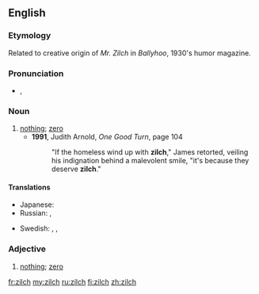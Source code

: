 {{was wotd|2009|July|31}}
==English==

===Etymology===
Related to creative origin of ''Mr. Zilch'' in ''Ballyhoo'', 1930's humor magazine.

===Pronunciation===
* {{a|UK|US}} {{IPA|/zɪltʃ/}}, {{SAMPA|/zIltS/}}

===Noun===
{{en-noun|-}}

# [[nothing]]; [[zero]]
#* '''1991''', Judith Arnold, ''One Good Turn‎'', page 104
#*: "If the homeless wind up with '''zilch'''," James retorted, veiling his indignation behind a malevolent smile, "it's because they deserve '''zilch'''."

====Translations====
{{trans-top|nothing}}
* Japanese: {{qualifier|colloquial}} {{t-|ja|何も|tr=nani mo}}
* Russian: {{qualifier|slang}} {{t|ru|ни черта|tr=ni čertá|sc=Cyrl}}, {{qualifier|slang}} {{t|ru|ни фига|tr=ni figá|sc=Cyrl}}
{{trans-mid}}
* Swedish: {{t+|sv|noll}}, {{t+|sv|nolla|c}}, {{t+|sv|ingenting}}
{{trans-bottom}}

===Adjective===
{{en-adj|-}} <!-- Adjective, attributive noun, or pseudo-numeral? -->

# [[nothing]]; [[zero]]

[[fr:zilch]]
[[my:zilch]]
[[ru:zilch]]
[[fi:zilch]]
[[zh:zilch]]
